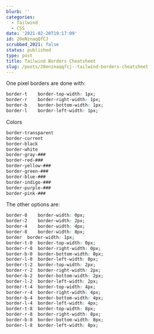 ```yaml
---
blurb: ''
categories:
  - Tailwind
  - CSS
date: '2021-02-20T19:17:09'
id: 20eNznaqQfCJ
scrubbed_2021: false
status: published
type: post
title: Tailwind Borders Cheatsheet
slug: /posts/20enznaqqfcj--tailwind-borders-cheatsheet
---
```


One pixel borders are done with:

```css
border-t	border-top-width: 1px;
border-r	border-right-width: 1px;
border-b	border-bottom-width: 1px;
border-l	border-left-width: 1px;
```

Colors

```css
border-transparent
border-current
border-black
border-white  
border-gray-###
border-red-###
border-yellow-###
border-green-###
border-blue-###
border-indigo-###
border-purple-###
border-pink-###
```





The other options are:

```css
border-0	border-width: 0px;
border-2	border-width: 2px;
border-4	border-width: 4px;
border-8	border-width: 8px;
border	border-width: 1px;
border-t-0	border-top-width: 0px;
border-r-0	border-right-width: 0px;
border-b-0	border-bottom-width: 0px;
border-l-0	border-left-width: 0px;
border-t-2	border-top-width: 2px;
border-r-2	border-right-width: 2px;
border-b-2	border-bottom-width: 2px;
border-l-2	border-left-width: 2px;
border-t-4	border-top-width: 4px;
border-r-4	border-right-width: 4px;
border-b-4	border-bottom-width: 4px;
border-l-4	border-left-width: 4px;
border-t-8	border-top-width: 8px;
border-r-8	border-right-width: 8px;
border-b-8	border-bottom-width: 8px;
border-l-8	border-left-width: 8px;
```
